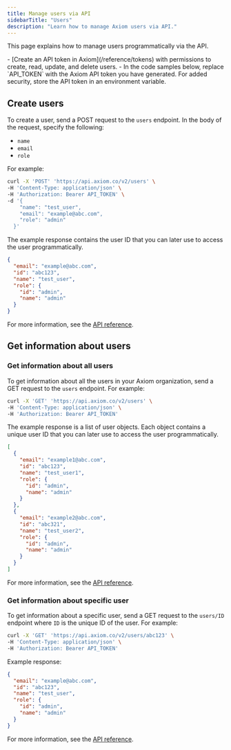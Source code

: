 ```yaml
---
title: Manage users via API
sidebarTitle: "Users"
description: "Learn how to manage Axiom users via API."
---
```



This page explains how to manage users programmatically via the API.

<Prerequisites />
- [Create an API token in Axiom](/reference/tokens) with permissions to create, read, update, and delete users.
- In the code samples below, replace `API_TOKEN` with the Axiom API token you have generated. For added security, store the API token in an environment variable.

## Create users

To create a user, send a POST request to the `users` endpoint. In the body of the request, specify the following:
- `name`
- `email`
- `role`

For example:

```bash
curl -X 'POST' 'https://api.axiom.co/v2/users' \
-H 'Content-Type: application/json' \
-H 'Authorization: Bearer API_TOKEN' \
-d '{
    "name": "test_user",
    "email": "example@abc.com",
    "role": "admin"
  }'
```

The example response contains the user ID that you can later use to access the user programmatically.

```json
{
  "email": "example@abc.com",
  "id": "abc123",
  "name": "test_user",
  "role": {
    "id": "admin",
    "name": "admin"
  }
}
```

For more information, see the [API reference](/restapi/endpoints/createUser).

## Get information about users

### Get information about all users

To get information about all the users in your Axiom organization, send a GET request to the `users` endpoint. For example:

```bash
curl -X 'GET' 'https://api.axiom.co/v2/users' \
-H 'Content-Type: application/json' \
-H 'Authorization: Bearer API_TOKEN'
```

The example response is a list of user objects. Each object contains a unique user ID that you can later use to access the user programmatically.

```json
[
  {
    "email": "example1@abc.com",
    "id": "abc123",
    "name": "test_user1",
    "role": {
      "id": "admin",
      "name": "admin"
    }
  },
  {
    "email": "example2@abc.com",
    "id": "abc321",
    "name": "test_user2",
    "role": {
      "id": "admin",
      "name": "admin"
    }
  }
]
```

For more information, see the [API reference](/restapi/endpoints/getUsers).

### Get information about specific user

To get information about a specific user, send a GET request to the `users/ID` endpoint where `ID` is the unique ID of the user. For example:

```bash
curl -X 'GET' 'https://api.axiom.co/v2/users/abc123' \
-H 'Content-Type: application/json' \
-H 'Authorization: Bearer API_TOKEN'
```

Example response:

```json
{
  "email": "example@abc.com",
  "id": "abc123",
  "name": "test_user",
  "role": {
    "id": "admin",
    "name": "admin"
  }
}
```

For more information, see the [API reference](/restapi/endpoints/getUser).
